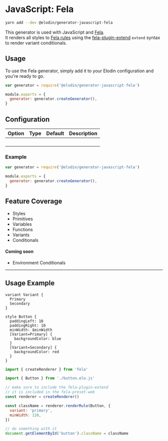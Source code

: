 

# JavaScript: Fela

```bash
yarn add --dev @elodin/generator-javascript-fela
```

This generator is used with JavaScript and [Fela](https://fela.js.org).<br />
It renders all styles to [Fela rules](http://fela.js.org/docs/basics/Rules.html) using the [fela-plugin-extend](https://github.com/robinweser/fela/tree/master/packages/fela-plugin-extend) `extend` syntax to render variant conditionals.

## Usage

To use the Fela generator, simply add it to your Elodin configuration and you're ready to go.

```javascript name=elodin.config.js
var generator = require('@elodin/generator-javascript-fela')

module.exports = {
  generator: generator.createGenerator(),
}
```

## Configuration

| Option | Type | Default | Description |
| ------ | ---- | ------- | ----------- |
|        |      |         |             |

### Example

```javascript name=elodin.config.js
var generator = require('@elodin/generator-javascript-fela')

module.exports = {
  generator: generator.createGenerator(),
}
```

## Feature Coverage

- Styles
- Primitives
- Variables
- Functions
- Variants
- Conditionals

#### Coming soon

- Environment Conditionals

---

## Usage Example

```elo name=button.elo
variant Variant {
  Primary
  Secondary
}

style Button {
  paddingLeft: 10
  paddingRight: 10
  minWidth: $minWidth
  [Variant=Primary] {
    backgroundColor: blue
  }
  [Variant=Secondary] {
    backgroundColor: red
  }
}
```

```javascript name=Button.js
import { createRenderer } from 'fela'

import { Button } from './button.elo.js'

// make sure to include the fela-plugin-extend
// it is included in the fela-preset-web
const renderer = createRenderer()

const className = renderer.renderRule(Button, {
  variant: 'primary',
  minWidth: 120,
})

// do something with it
document.getElementById('button').className = className
```
